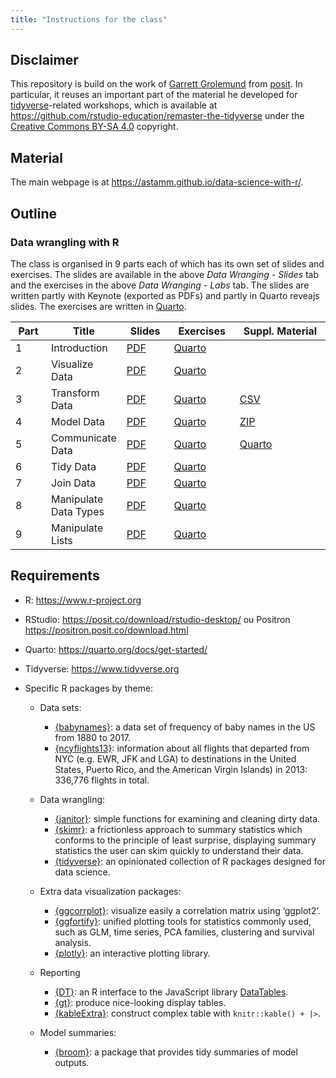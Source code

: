 ```yaml
---
title: "Instructions for the class"
---
```


<!-- ::: {.callout-important title="Final Exam (2025-01-16)"}
Exercises

: The main document that you have to work on is
[here](Evaluations/2024_2025/03_Final_Exam/FinalExam_20250116.qmd).

Data Sets

: All data sets are available at
[here](Evaluations/2024_2025/03_Final_Exam/FinalExam_Data.zip). The ZIP file
contains two files: an RDS file and a CSV file.

Deliverable

: All you have to do is send the QMD file with your answers and your name as
author by mail to the instructor by 12:25pm on 2025-01-16.
:::

::: {.callout-important title="Homework Assignment (2025-01-01)"}
New announcement about the homework assignment.

Deliverable is expected to be a ZIP archive containing the two `.qmd` files
(report and dashboard) along with all the necessary data files.

Please ensure that both files compile withour error.

Checkout the [homework assignment
page](Evaluations/2024_2025/02_Homework/project.qmd).
::: -->

## Disclaimer

This repository is build on the work of [Garrett
Grolemund](https://www.linkedin.com/in/garrett-grolemund-49328411/) from
[posit](https://posit.co). In particular, it reuses an important part of the
material he developed for [tidyverse](https://www.tidyverse.org)-related
workshops, which is available at
<https://github.com/rstudio-education/remaster-the-tidyverse> under the
[Creative Commons BY-SA 4.0](https://creativecommons.org/licenses/by-sa/4.0/)
copyright.

## Material

The main webpage is at <https://astamm.github.io/data-science-with-r/>.

## Outline

### Data wrangling with R

The class is organised in 9 parts each of which has its own set of slides and
exercises. The slides are available in the above *Data Wranging - Slides* tab
and the exercises in the above *Data Wranging - Labs* tab. The slides are
written partly with Keynote (exported as PDFs) and partly in Quarto reveajs
slides. The exercises are written in [Quarto](https://quarto.org).

| Part | Title | Slides | Exercises | Suppl. Material |
|------|-------|--------|-----------|-----------------|
| 1    | Introduction | [PDF](01_Introduction/01-Introduction-Slides.pdf) | [Quarto](01_Introduction/01-Introduction-Exercises.qmd) | |
| 2    | Visualize Data | [PDF](02_Visualize/02-Visualize-Slides.pdf) | [Quarto](02_Visualize/02-Visualize-Exercises.qmd) | |
| 3    | Transform Data | [PDF](03_Transform/03-Transform-Slides.pdf) | [Quarto](03_Transform/03-Transform-Exercises.qmd) | [CSV](03_Transform/babynames.csv) |
| 4    | Model Data | [PDF](04_Model/04-Model-Slides.pdf) | [Quarto](04_Model/04-Model-Exercises.qmd) | [ZIP](04_Model/04-Model-Data.zip) |
| 5    | Communicate Data | [PDF](05_Report/05-Report-Slides.pdf) | [Quarto](05_Report/05-Report-Exercises.qmd) | [Quarto](05_Report/05-Report-Parameters.qmd) |
| 6    | Tidy Data | [PDF](06_Tidy/06-Tidy-Slides.pdf) | [Quarto](06_Tidy/06-Tidy-Exercises.qmd) | |
| 7    | Join Data | [PDF](07_Join/07-Join-Slides.pdf) | [Quarto](07_Join/07-Join-Exercises.qmd) | |
| 8    | Manipulate Data Types | [PDF](08_Types/08-Types-Slides.pdf) | [Quarto](08_Types/08-Types-Exercises.qmd) | |
| 9    | Manipulate Lists | [PDF](slides/09-manipulate-lists.pdf) | [Quarto](labs/09-manipulate-lists.Rmd) | |

<!-- ### Exploratory Data Analysis with R

The class is organised in 4 parts each of which has its own set of slides and
exercises. The slides are available in the above *Exploratory Data Analysis -
Slides* tab and the exercises in the the above *Exploratory Data Analysis -
Labs* tab. The slides are written in Quarto *revealjs* slides. The exercises are
written in [Quarto](https://quarto.org).

| Part | Title | Slides | Exercises | Suppl. Material |
|------|-------|--------|-----------|-----------------|
| 1    | Hypothesis Testing | [Quarto](10_Hypothesis_Testing/10-Hypothesis-Testing-Slides.qmd) | [Quarto](10_Hypothesis_Testing/10-Hypothesis-Testing-Exercises.qmd) | |
| 2    | Linear Regression | [Quarto](11_Linear_Modeling/11-Linear-Modeling-Slides.qmd) | [Quarto](11_Linear_Modeling/11-Linear-Modeling-Exercises.qmd) | [ZIP](11_Linear_Modeling/11-Linear-Modeling-Data.zip) |
| 3    | Principal Component Analysis | [RMarkdown](12_PCA/12-PCA-Slides.Rmd) | [Quarto](12_PCA/12-PCA-Exercises.qmd) | [ZIP](12_PCA/12-PCA-Data.zip) |
| 4    | Clustering | [Quarto](13_Clustering/13-Clustering-Slides.qmd) | [Quarto](13_Clustering/13-Clustering-Exercises.qmd) | | -->

## Requirements

- R: <https://www.r-project.org>
- RStudio: <https://posit.co/download/rstudio-desktop/> ou Positron <https://positron.posit.co/download.html>
- Quarto: <https://quarto.org/docs/get-started/>
- Tidyverse: <https://www.tidyverse.org>
- Specific R packages by theme: 

    - Data sets:
        
        - [{babynames}](https://hadley.github.io/babynames/): a data set of frequency of baby names in the US from 1880 to 2017.
        - [{ncyflights13}](https://nycflights13.tidyverse.org): information about all flights that departed from NYC (e.g. EWR, JFK and LGA) to destinations in the United States, Puerto Rico, and the American Virgin Islands) in 2013: 336,776 flights in total.
    
    - Data wrangling:

        - [{janitor}](https://sfirke.github.io/janitor/): simple functions for examining and cleaning dirty data.
        - [{skimr}](https://docs.ropensci.org/skimr/): a frictionless approach to summary statistics which conforms to the principle of least surprise, displaying summary statistics the user can skim quickly to understand their data.
        - [{tidyverse}](https://www.tidyverse.org): an opinionated collection of R packages designed for data science.
    
    - Extra data visualization packages:
        
        - [{ggcorrplot}](https://rpkgs.datanovia.com/ggcorrplot/): visualize easily a correlation matrix using 'ggplot2'.
        - [{ggfortify}](https://github.com/sinhrks/ggfortify): unified plotting tools for statistics commonly used, such as GLM, time series, PCA families, clustering and survival analysis.
        - [{plotly}](https://plotly.com/r/): an interactive plotting library.
    
    - Reporting

        - [{DT}](https://rstudio.github.io/DT/): an R interface to the JavaScript library [DataTables](https://datatables.net).
        - [{gt}](https://gt.rstudio.com/index.html): produce nice-looking display tables.
        - [{kableExtra}](https://haozhu233.github.io/kableExtra/): construct complex table with `knitr::kable() + |>`.
    
    - Model summaries:
        
        - [{broom}](https://broom.tidymodels.org): a package that provides tidy summaries of model outputs.
        <!-- - [{jtools}](https://jtools.jacob-long.com): a package that provides functions for summarizing and visualizing model outputs and main effects.
        - [{interactions}](https://interactions.jacob-long.com): a package that provides functions for visualizing the effect of interactions in regression models. -->
      
    <!-- - PCA:
    
        - [{FactoMineR}](http://factominer.free.fr): a package that provides ready-to-use implementations of standard statistical methods for data analysis.
        - [{factoextra}](https://rpkgs.datanovia.com/factoextra/): a package that provides functions for extracting and visualizing the results of multivariate data analyses.
        - [{corrplot}](https://cran.r-project.org/package=corrplot): a package that provides functions for visualizing correlation matrices.
        - [{viridis}](https://sjmgarnier.github.io/viridis/): a package that provides color palettes that are perceptually uniform in both color and black-and-white.
        - [{huxtable}](https://hughjonesd.github.io/huxtable/): a package that provides functions for creating tables in HTML documents.
        - [{umap}](https://github.com/tkonopka/umap):  an interface to the UMAP algorithm in R for dimension reduction, including a translation of the original algorithm into R with minimal dependencies. -->
